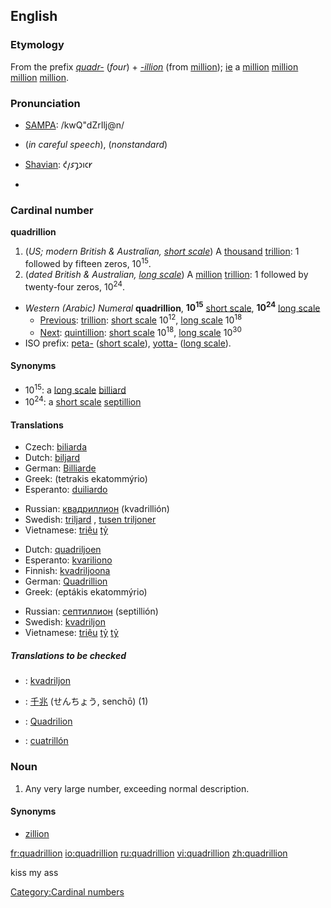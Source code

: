 {{see|Quadrillion}}
==English==
{{wikipedia|long and short scales}}
===Etymology===
From the prefix ''[[quadr-]]'' (''four'') + ''[[-illion]]'' (from [[million]]); [[ie]] a [[million]] [[million]] [[million]] [[million]].

===Pronunciation===
*[[w:SAMPA|SAMPA]]: /kwQ"dZrIlj@n/
*{{IPA|/kwɒˈdɹɪljən/}} (''in careful speech''), {{IPAchar|/kwɒˈʤɹɪljən/}} (''nonstandard'')
*[[w:Image:Shavian alphabet|Shavian]]: &#x10452;&#x10462;&#x1046d;&#x10461;&#x1046e;&#x10466;&#x10464;&#x1047e;
* {{audio|en-us-quadrillion.ogg|Audio (US)}}
*:{{rhymes|ɪljən}}

===Cardinal number===
'''quadrillion'''

# (''US; modern British & Australian, [[w:Long and short scales|short scale]]'') A [[thousand]] [[trillion]]: 1 followed by fifteen zeros, 10<sup>15</sup>.
# (''dated British & Australian, [[w:Long and short scales|long scale]]'') A [[million]] [[trillion]]: 1 followed by twenty-four zeros, 10<sup>24</sup>.

*''Western (Arabic) Numeral'' '''quadrillion''', '''10<sup>15</sup>''' [[w:Long and short scales|short scale]], '''10<sup>24</sup>''' [[w:Long and short scales|long scale]]
**[[Previous]]: [[trillion]]: [[w:Long and short scales|short scale]] 10<sup>12</sup>, [[w:Long and short scales|long scale]] 10<sup>18</sup>
**[[Next]]: [[quintillion]]: [[w:Long and short scales|short scale]] 10<sup>18</sup>, [[w:Long and short scales|long scale]] 10<sup>30</sup>
*ISO prefix: [[peta-]] ([[w:Long and short scales|short scale]]), [[yotta-]] ([[w:Long and short scales|long scale]]).

====Synonyms====
*10<sup>15</sup>: a [[w:Long and short scales|long scale]] [[billiard]]
*10<sup>24</sup>: a [[w:Long and short scales|short scale]] [[septillion]]

====Translations====
{{trans-top|a thousand trillion, 10<sup>15</sup>}}
*Czech: [[biliarda]] {{f}}
*Dutch: [[biljard]]
*German: [[Billiarde]]
*Greek: {{t|el|τετράκις εκατομμύριο|n}} (tetrakis ekatommýrio)
*Esperanto: [[duiliardo]]
{{trans-mid}}
*Russian: [[квадриллион]] (kvadrillión) {{m}}
*Swedish: [[triljard]] {{c}}, [[tusen triljoner]] {{cpl}}
*Vietnamese: [[triệu]] [[tỷ]]
{{trans-bottom}}

{{trans-top|a million trillion, 10<sup>24</sup>}}
*Dutch: [[quadriljoen]]
*Esperanto: [[kvariliono]]
*Finnish: [[kvadriljoona]]
*German: [[Quadrillion]] {{f}}
*Greek: {{t|el|επτάκις εκατομμύριο|n|}} (eptákis ekatommýrio)
{{trans-mid}}
*Russian: [[септиллион]] (septillión) {{m}}
*Swedish: [[kvadriljon]] {{c}}
*Vietnamese: [[triệu]] [[tỷ]] [[tỷ]]
{{trans-bottom}}

=====Translations to be checked=====
{{checktrans}}
*{{ttbc|Estonian}}: [[kvadriljon]]
*{{ttbc|Japanese}}: [[千]][[兆]] (せんちょう, senchō) (1)
*{{ttbc|Romanian}}: [[Quadrilion]] {{n}}
*{{ttbc|Spanish}}: [[cuatrillón]]

===Noun===
{{en-noun}}

# {{context|figurative|slang}} Any very large number, exceeding normal description.

====Synonyms====
*[[zillion]]

[[Category:Cardinal numbers]]

[[fr:quadrillion]]
[[io:quadrillion]]
[[ru:quadrillion]]
[[vi:quadrillion]]
[[zh:quadrillion]]
 
kiss my ass